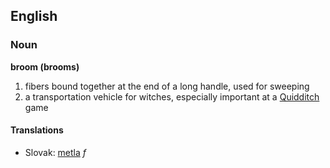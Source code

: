 == English ==
=== Noun ===
'''broom (brooms)'''
# fibers bound together at the end of a long handle, used for sweeping
# a transportation vehicle for witches, especially important at a [[Quidditch]] game
==== Translations ====
*Slovak: [[metla#Slovak|metla]] ''f''